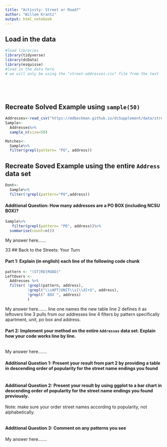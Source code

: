 ```yaml
---
title: "Activity: Street or Road?"
author: "Willem Krantz"
output: html_notebook
---
```


## Load in the data

```r
#load libraries 
library(tidyverse)
library(dcData)
library(esquisse)
#load in the data here 
# we will only be using the "street-addresses.csv" file from the text



  


```

## Recreate Solved Example using `sample(50)`

```r
Addresses<-read_csv("https://mdbeckman.github.io/dcSupplement/data/street-addresses.csv")
Sample<-
  Addresses%>%
  sample_n(size=50)

Matches<-
  Sample%>%
  filter(grepl(pattern= "PO", address))
```

## Recreate Soved Example using the entire `Address` data set

```r
Dont<-
  Sample%>%
  filter(!grepl(pattern="PO",address))

```

#### Additional Question: How many addresses are a PO BOX (including NCSU BOX)? 

```r
Sample%>%
   filter(grepl(pattern= "PO", address))%>%
  summarise(count=n())


```

My answer here...... 

33
## Back to the Streets: Your Turn

#### Part 1: Explain (in english) each line of the following code chunk

```r
pattern <- "(ST|RD|ROAD)"
LeftOvers <-
  Addresses %>% 
  filter( !grepl(pattern, address),
          !grepl("\\sAPT|UNIT\\s[\\d]+$", address),
          !grepl(" BOX ", address)
          )
```

My answer here.......
line one names the new table 
line 2 defines it as leftovers 
line 3 pulls from our addresses 
line 4 filters by pattern specifically apartment, unit, po box and address. 



#### Part 2: Implement your method on the entire `Addresses` data set. Explain how your code works line by line.

```r



```

My answer here.......

#### Additional Question 1: Present your result from part 2 by providing a table in descending order of popularity for the street name endings you found

```r


```

#### Additional Question 2: Present your result by using ggplot to a bar chart in descending order of popularity for the street name endings you found previously.

Note: make sure your order street names according to popularity, not alphabetically.

```r

```

#### Additional Question 3: Comment on any patterns you see

My answer here.......
